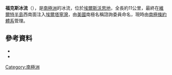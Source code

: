 {{coord|73|28|S|85|29|W|source:GNIS|display=title}}

'''福克斯冰流'''（{{lang-en|Fox Ice Stream}}），是[[南極洲|南極洲]]的冰流，位於[[埃爾斯沃思地|埃爾斯沃思地]]，全長約11公里，最終在[[維爾特半島|維爾特半島]]西南面注入[[埃爾塔寧灣|埃爾塔寧灣]]，由[[美國|美國]]南極名稱諮詢委員命名，現時由[[南極條約體系|南極條約體系]]管理。

==參考資料==
*{{cite gnis | type = antarid | id = 18344| name = Fox Ice Stream | accessdate = 2012-04-04}}
*{{usgs-gazetteer|id=18344}}

{{DEFAULTSORT:Fox Ice Stream}}
[[Category:南極洲|Category:南極洲]]


{{EllsworthLand-geo-stub}}